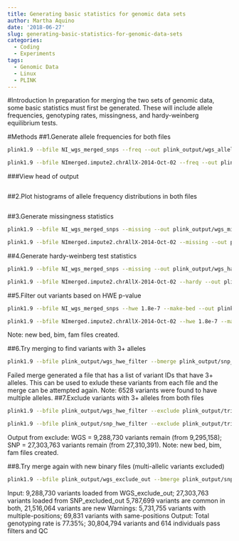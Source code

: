 ```yaml
---
title: Generating basic statistics for genomic data sets
author: Martha Aquino
date: '2018-06-27'
slug: generating-basic-statistics-for-genomic-data-sets
categories:
  - Coding
  - Experiments
tags:
  - Genomic Data
  - Linux
  - PLINK
---
```


#Introduction
In preparation for merging the two sets of genomic data, some basic statistics must first be generated. These will include allele frequencies, genotyping rates, missingness, and hardy-weinberg equilibrium tests. 

#Methods
##1.Generate allele frequencies for both files
```bash

plink1.9 --bfile NI_wgs_merged_snps --freq --out plink_output/wgs_allele_freq

plink1.9 --bfile NImerged.impute2.chrAllX-2014-Oct-02 --freq --out plink_output/snp_allele_freq

```

###View head of output
```r

```

##2.Plot histograms of allele frequency distributions in both files 
```r

```


##3.Generate missingness statistics
```bash

plink1.9 --bfile NI_wgs_merged_snps --missing --out plink_output/wgs_missing

plink1.9 --bfile NImerged.impute2.chrAllX-2014-Oct-02 --missing --out plink_output/snp_missing
```

##4.Generate hardy-weinberg test statistics
```bash
plink1.9 --bfile NI_wgs_merged_snps --missing --out plink_output/wgs_hardy

plink1.9 --bfile NImerged.impute2.chrAllX-2014-Oct-02 --hardy --out plink_output/snp_hardy
```

##5.Filter out variants based on HWE p-value
```bash
plink1.9 --bfile NI_wgs_merged_snps --hwe 1.8e-7 --make-bed --out plink_output/wgs_hwe_filter

plink1.9 --bfile NImerged.impute2.chrAllX-2014-Oct-02 --hwe 1.8e-7 --make-bed --out plink_output/snp_hwe_filter
```
Note: new bed, bim, fam files created. 

##6.Try merging to find variants with 3+ alleles
```bash
plink1.9 --bfile plink_output/wgs_hwe_filter --bmerge plink_output/snp_hwe_filter.bed plink_output/snp_hwe_filter.bim plink_output/snp_hwe_filter.fam --make-bed --out plink_output/trial_merge
```

Failed merge generated a file that has a list of variant IDs that have 3+ alleles. This can be used to exlude these variants from each file and the merge can be attempted again. Note: 6528 variants were found to have multiple alleles. 
##7.Exclude variants with 3+ alleles from both files 
```bash
plink1.9 --bfile plink_output/wgs_hwe_filter --exclude plink_output/trial_merge-merge.missnp --make-bed --out plink_output/wgs_exclude_out

plink1.9 --bfile plink_output/snp_hwe_filter --exclude plink_output/trial_merge-merge.missnp --make-bed --out plink_output/snp_exclude_out

```

Output from exclude: WGS = 9,288,730 variants remain (from 9,295,158); SNP = 27,303,763 variants remain (from 27,310,391). Note: new bed, bim, fam files created. 

##8.Try merge again with new binary files (multi-allelic variants excluded)
```bash
plink1.9 --bfile plink_output/wgs_exclude_out --bmerge plink_output/snp_exclude_out.bed plink_output/snp_exclude_out.bim plink_output/snp_exclude_out.fam --make-bed --out plink_output/var_out_merge
```

Input: 9,288,730 variants loaded from WGS_exclude_out; 27,303,763 variants loaded from SNP_excluded_out
5,787,699 variants are common in both, 21,516,064 variants are new
Warnings: 5,731,755 variants with multiple-positions; 69,831 variants with same-positions
Output: Total genotyping rate is 77.35%; 30,804,794 variants and 614 individuals pass filters and QC 
